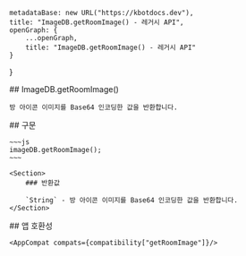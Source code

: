 
    metadataBase: new URL("https://kbotdocs.dev"),
    title: "ImageDB.getRoomImage() - 레거시 API",
    openGraph: {
        ...openGraph,
        title: "ImageDB.getRoomImage() - 레거시 API"
    }
}

<Section>
    ## ImageDB.getRoomImage()

    방 아이콘 이미지를 Base64 인코딩한 값을 반환합니다.
</Section>
<Section>
    ## 구문

    ~~~js
    imageDB.getRoomImage();
    ~~~

    <Section>
        ### 반환값

        `String` - 방 아이콘 이미지를 Base64 인코딩한 값을 반환합니다.
    </Section>
</Section>
<Section>
    ## 앱 호환성

    <AppCompat compats={compatibility["getRoomImage"]}/>
</Section>